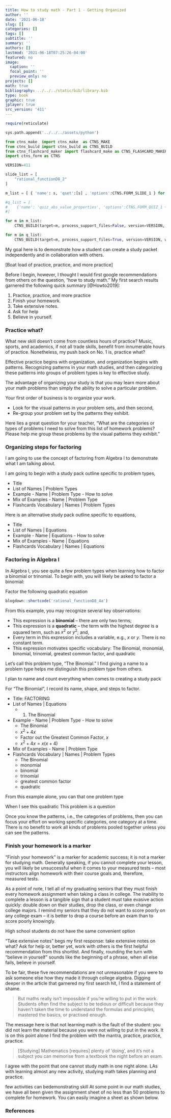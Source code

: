 ```yaml
---
title: How to study math - Part 1 - Getting Organized
author: ''
date: '2021-06-18'
slug: []
categories: []
tags: []
subtitle: ''
summary: ''
authors: []
lastmod: '2021-06-18T07:25:26-04:00'
featured: no
image:
  caption: ''
  focal_point: ''
  preview_only: no
projects: []
math: true
bibliography: ../../../static/bib/library.bib
type: book
graphic: true
jplayer: true
src_version: '411'
---
```

```r
require(reticulate)
```

```python
sys.path.append('../../../assets/python')

from ctns_make  import ctns_make  as CTNS_MAKE
from ctns_build import ctns_build as CTNS_BUILD
from ctns_flashcard_maker import flashcard_make as CTNS_FLASHCARD_MAKER
import ctns_form as CTNS

VERSION=411
```

```python

slide_list = [
    "rational_functionD8_2"
]

m_list = [ { 'name': s, 'qset':[s] , 'options':CTNS.FORM_SLIDE_1 } for s in slide_list ]

#q_list = [
#    {'name': 'quiz_abs_value_properties', 'options':CTNS.FORM_QUIZ_1 + ["count=14"], 'qset': slide_list}
#]
```

```python
for m in m_list:
    CTNS_BUILD(target=m, process_support_files=False, version=VERSION, write_image=False, encrypt=False)
```

```python
for m in q_list:
    CTNS_BUILD(target=m, process_support_files=True, version=VERSION, write_image=False, encrypt=False)
```

My goal here is to demonstrate how a student can create a study packet independently and in collaboration with others. 

[Boat load of practice, practice, and more practice]

Before I begin, however, I thought I would first google recommendations from others on the question, "how to study math." My first search results garnered the following quick summary [@Howto2019]:

1. Practice, practice, and more practice
2. Finish your homework.
3. Take extensive notes.
4. Ask for help
5. Believe in yourself.

### Practice what?

What new skill doesn't come from countless hours of practice? Music, sports, and academics, if not all trade skills, benefit from innumerable hours of practice. Nonetheless, my push back on No. 1 is, practice what?

Effective practice begins with organization, and organization begins with patterns. Recognizing patterns in your math studies, and then categorizing these patterns into groups of problem types is key to effective study. 

The advantage of organizing your study is that you may learn more about your math problems than simply the ability to solve a particular problem.

Your first order of business is to organize your work.

- Look for the visual patterns in your problem sets, and then second,
- Re-group your problem set by the patterns they exhibit. 

Here lies a great question for your teacher, "What are the categories or types of problems I need to solve from this list of homework problems? Please help me group these problems by the visual patterns they exhibit." 

### Organizing steps for factoring 

I am going to use the concept of factoring from Algebra I to demonstrate what I am talking about.

I am going to begin with a study pack outline specific to problem types,

- Title
- List of Names | Problem Types
- Example - Name | Problem Type - How to solve
- Mix of Examples - Name | Problem Type
- Flashcards Vocabulary | Names | Problem Types

Here is an alternative study pack outline specific to equations,

- Title
- List of Names | Equations 
- Example - Name | Equations - How to solve
- Mix of Examples - Name | Equations 
- Flashcards Vocabulary | Names | Equations 

### Factoring in Algebra I

In Algebra I, you see quite a few problem types when learning how to factor a binomial or trinomial. To begin with, you will likely be asked to factor a binomial:

Factor the following quadratic equation

```r
blogdown::shortcode('rational_functionD8_4a')
```

From this example, you may recognize several key observations: 

- This expression is a **binomial** -- there are only two terms;
- This expression is a **quadratic** -- the term with the highest degree is a squared term, such as $x^2$ or $y^2$; and,
- Every term in this expression includes a variable, e.g., $x$ or $y$. There is no constant term.
- This expression motivates specific vocabulary: The Binomial, monomial, binomial, trinomial, greatest common factor, and quadratic

Let's call this problem type, "The Binomial." I find giving a name to a problem type helps me distinguish this problem type from others. 

I plan to name and count everything when comes to creating a study pack

For "The Binomial", I record its name, shape, and steps to factor.

- Title: FACTORING
- List of Names | Equations
  - 1. The Binomial
- Example - Name | Problem Type - How to solve
  - The Binomial
  - $x^2 +4x$
  - Factor out the Greatest Common Factor, $x$
  - $x^2 + 4x = x ( x + 4 )$
- Mix of Examples - Name | Problem Type
- Flashcards Vocabulary | Names | Problem Types
  - The Binomial
  - monomial
  - binomial
  - trinomial
  - greatest common factor
  - quadratic

From this example alone, you can that one problem type

When I see this quadratic This problem is a question

Once you know the patterns, i.e., the categories of problems, then you can focus your effort on working specific categories, one category at a time. There is no benefit to work all kinds of problems pooled together unless you can see the patterns.



### Finish your homework is a marker

"Finish your homework" is a marker for academic success; it is not a marker for studying math. Generally speaking, if you cannot complete your lesson, you will likely be unsuccessful when it comes to your measured tests -- most instructors align homework with their course goals and, therefore, measured tests.

As a point of note, I tell all of my graduating seniors that they must finish every homework assignment when taking a class in college. The inability to complete a lesson is a tangible sign that a student must take evasive action quickly: double down on their studies, drop the class, or even change college majors. I remind my seniors that they do not want to score poorly on any college exam -- it is better to drop a course before an exam than to score poorly knowingly.

High school students do not have the same convenient option

"Take extensive notes" begs my first response: take extensive notes on what? Ask for help or, better yet, work with others is the first helpful recommendation from this shortlist. And finally, rounding the turn with "believe in yourself" sounds like the beginning of a phrase, when all else fails, believe in yourself.

To be fair, these five recommendations are not unreasonable if you were to ask someone else how they made it through college algebra. Digging deeper in the article that garnered my first search hit, I find a statement of shame.

> But maths really isn't impossible if you're willing to put in the work. Students often find the subject to be tedious or difficult because they haven't taken the time to understand the formulas and principles, mastered the basics, or practised enough.

The message here is that not learning math is the fault of the student: you did not learn the material because you were not willing to put in the work. It is on this point alone I find the problem with the mantra, practice, practice, practice.

> [Studying] Mathematics [requires] plenty of 'doing', and it's not a subject you can memorise from a textbook the night before an exam.

I agree with the point that one cannot study math in one night alone. LAs with learning almost any new activity, studying math takes planning and practice. 

few activities can bedemonstrating skill At some point in our math studies, we have all been given the assignment sheet of no less than 50 problems to complete for homework. You can easily imagine a sheet as shown below.

### References
